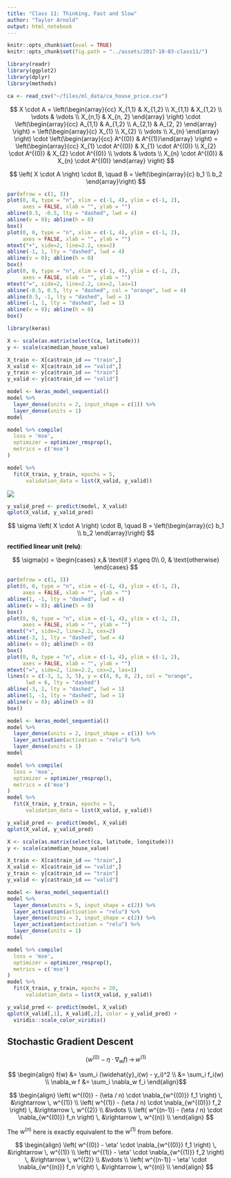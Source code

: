 ```yaml
---
title: "Class 11: Thinking, Fast and Slow"
author: "Taylor Arnold"
output: html_notebook
---
```



```r
knitr::opts_chunk$set(eval = TRUE)
knitr::opts_chunk$set(fig.path = "../assets/2017-10-03-class11/")
```

```r
library(readr)
library(ggplot2)
library(dplyr)
library(methods)
```

```r
ca <- read_csv("~/files/ml_data/ca_house_price.csv")
```

$$  X \cdot A =
    \left(\begin{array}{cc} X_{1,1} & X_{1,2} \\
                           X_{1,1} & X_{1,2} \\
                           \vdots & \vdots \\
                           X_{n,1} & X_{n, 2} \end{array} \right) \cdot
    \left(\begin{array}{cc} A_{1,1} & A_{1,2} \\
                            A_{2,1} & A_{2, 2} \end{array} \right)
                            =
   \left(\begin{array}{c} X_{1} \\
                           X_{2} \\
                           \vdots \\
                           X_{n} \end{array} \right) \cdot
    \left(\begin{array}{cc} A^{(0)} & A^{(1)}\end{array} \right)
                            =
   \left(\begin{array}{cc} X_{1} \cdot A^{(0)} & X_{1} \cdot A^{(0)} \\
                           X_{2} \cdot A^{(0)} & X_{2} \cdot A^{(0)} \\
                           \vdots & \vdots \\
                           X_{n} \cdot A^{(0)} & X_{n} \cdot A^{(0)} \end{array} \right)
                        $$

$$ \left( X \cdot A \right) \cdot B, \quad B = \left(\begin{array}{c} b_1 \\ b_2 \end{array}\right) $$

```r
par(mfrow = c(1, 3))
plot(0, 0, type = "n", xlim = c(-1, 4), ylim = c(-1, 2),
     axes = FALSE, xlab = "", ylab = "")
abline(0.5, -0.5, lty = "dashed", lwd = 4)
abline(v = 0); abline(h = 0)
box()
plot(0, 0, type = "n", xlim = c(-1, 4), ylim = c(-1, 2),
     axes = FALSE, xlab = "", ylab = "")
mtext("+", side=2, line=2.2, cex=2)
abline(-1, 1, lty = "dashed", lwd = 4)
abline(v = 0); abline(h = 0)
box()
plot(0, 0, type = "n", xlim = c(-1, 4), ylim = c(-1, 2),
     axes = FALSE, xlab = "", ylab = "")
mtext("=", side=2, line=2.2, cex=2, las=1)
abline(-0.5, 0.5, lty = "dashed", col = "orange", lwd = 4)
abline(0.5, -1, lty = "dashed", lwd = 1)
abline(-1, 1, lty = "dashed", lwd = 1)
abline(v = 0); abline(h = 0)
box()
```


```r
library(keras)
```

```r
X <- scale(as.matrix(select(ca, latitude)))
y <- scale(ca$median_house_value)

X_train <- X[ca$train_id == "train",]
X_valid <- X[ca$train_id == "valid",]
y_train <- y[ca$train_id == "train"]
y_valid <- y[ca$train_id == "valid"]
```

```r
model <- keras_model_sequential()
model %>%
  layer_dense(units = 2, input_shape = c(1)) %>%
  layer_dense(units = 1)
model
```

```r
model %>% compile(
  loss = 'mse',
  optimizer = optimizer_rmsprop(),
  metrics = c('mse')
)
```

```r
model %>%
  fit(X_train, y_train, epochs = 5,
      validation_data = list(X_valid, y_valid))
```


![](img/tikz40.png)

```r
y_valid_pred <- predict(model, X_valid)
qplot(X_valid, y_valid_pred)
```

$$ \sigma \left( X \cdot A \right) \cdot B, \quad B =
    \left(\begin{array}{c} b_1 \\ b_2 \end{array}\right) $$

**rectified linear unit (relu)**:

$$ \sigma(x) =
\begin{cases}
    x,& \text{if } x\geq 0\\
    0,              & \text{otherwise}
\end{cases}  $$


```r
par(mfrow = c(1, 3))
plot(0, 0, type = "n", xlim = c(-1, 4), ylim = c(-1, 2),
     axes = FALSE, xlab = "", ylab = "")
abline(1, -1, lty = "dashed", lwd = 4)
abline(v = 0); abline(h = 0)
box()
plot(0, 0, type = "n", xlim = c(-1, 4), ylim = c(-1, 2),
     axes = FALSE, xlab = "", ylab = "")
mtext("+", side=2, line=2.2, cex=2)
abline(-3, 1, lty = "dashed", lwd = 4)
abline(v = 0); abline(h = 0)
box()
plot(0, 0, type = "n", xlim = c(-1, 4), ylim = c(-1, 2),
     axes = FALSE, xlab = "", ylab = "")
mtext("=", side=2, line=2.2, cex=2, las=1)
lines(x = c(-3, 1, 3, 5), y = c(4, 0, 0, 2), col = "orange",
      lwd = 6, lty = "dashed")
abline(-3, 1, lty = "dashed", lwd = 1)
abline(1, -1, lty = "dashed", lwd = 1)
abline(v = 0); abline(h = 0)
box()
```



```r
model <- keras_model_sequential()
model %>%
  layer_dense(units = 2, input_shape = c(1)) %>%
  layer_activation(activation = "relu") %>%
  layer_dense(units = 1)
model
```

```r
model %>% compile(
  loss = 'mse',
  optimizer = optimizer_rmsprop(),
  metrics = c('mse')
)
model %>%
  fit(X_train, y_train, epochs = 5,
      validation_data = list(X_valid, y_valid))
```

```r
y_valid_pred <- predict(model, X_valid)
qplot(X_valid, y_valid_pred)
```


```r
X <- scale(as.matrix(select(ca, latitude, longitude)))
y <- scale(ca$median_house_value)

X_train <- X[ca$train_id == "train",]
X_valid <- X[ca$train_id == "valid",]
y_train <- y[ca$train_id == "train"]
y_valid <- y[ca$train_id == "valid"]
```

```r
model <- keras_model_sequential()
model %>%
  layer_dense(units = 5, input_shape = c(2)) %>%
  layer_activation(activation = "relu") %>%
  layer_dense(units = 3, input_shape = c(2)) %>%
  layer_activation(activation = "relu") %>%
  layer_dense(units = 1)
model
```

```r
model %>% compile(
  loss = 'mse',
  optimizer = optimizer_rmsprop(),
  metrics = c('mse')
)
model %>%
  fit(X_train, y_train, epochs = 20,
      validation_data = list(X_valid, y_valid))
```



```r
y_valid_pred <- predict(model, X_valid)
qplot(X_valid[,1], X_valid[,2], color = y_valid_pred) +
  viridis::scale_color_viridis()
```


## Stochastic Gradient Descent

$$ \left( w^{(0)} - \eta \cdot \nabla_w f \right) \, \rightarrow \, w^{(1)} $$

$$ \begin{align} f(w) &= \sum_i (\widehat{y}_i(w) - y_i)^2 \\
        &= \sum_i f_i(w) \\
        \nabla_w f &= \sum_i \nabla_w f_i
    \end{align}$$

$$
\begin{align}
\left( w^{(0)} - (\eta / n) \cdot \nabla_{w^{(0)}} f_1 \right) \, &\rightarrow \, w^{(1)} \\
\left( w^{(1)} - (\eta / n) \cdot \nabla_{w^{(0)}} f_2 \right) \, &\rightarrow \, w^{(2)} \\
&\vdots \\
\left( w^{(n-1)} - (\eta / n) \cdot \nabla_{w^{(0)}} f_n \right) \, &\rightarrow \, w^{(n)} \\
\end{align}
$$

The $w^{(n)}$ here is exactly equivalent to the $w^{(1)}$ from before.

$$
\begin{align}
\left( w^{(0)} - \eta' \cdot \nabla_{w^{(0)}} f_1 \right) \, &\rightarrow \, w^{(1)} \\
\left( w^{(1)} - \eta' \cdot \nabla_{w^{(1)}} f_2 \right) \, &\rightarrow \, w^{(2)} \\
&\vdots \\
\left( w^{(n-1)} - \eta' \cdot \nabla_{w^{(n)}} f_n \right) \, &\rightarrow \, w^{(n)} \\
\end{align}
$$




